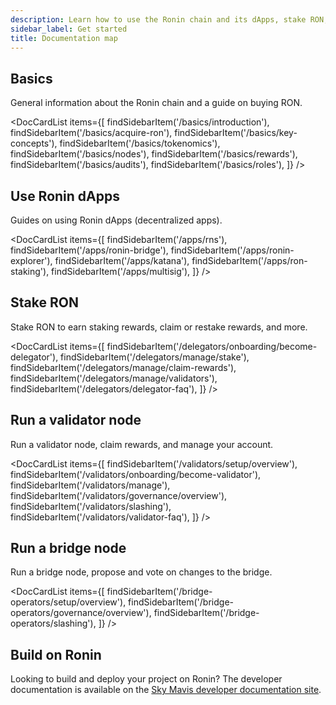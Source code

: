 ```yaml
---
description: Learn how to use the Ronin chain and its dApps, stake RON, run a validator or bridge node, and more.
sidebar_label: Get started
title: Documentation map
---
```



## Basics

General information about the Ronin chain and a guide on buying RON.

<DocCardList items={[ 
    findSidebarItem('/basics/introduction'),
    findSidebarItem('/basics/acquire-ron'),
    findSidebarItem('/basics/key-concepts'),
    findSidebarItem('/basics/tokenomics'),
    findSidebarItem('/basics/nodes'),
    findSidebarItem('/basics/rewards'),
    findSidebarItem('/basics/audits'),
    findSidebarItem('/basics/roles'),
    ]} />

## Use Ronin dApps

Guides on using Ronin dApps (decentralized apps). 

<DocCardList items={[ 
    findSidebarItem('/apps/rns'),
    findSidebarItem('/apps/ronin-bridge'),
    findSidebarItem('/apps/ronin-explorer'),
    findSidebarItem('/apps/katana'),
    findSidebarItem('/apps/ron-staking'),
    findSidebarItem('/apps/multisig'),
    ]} />

## Stake RON

Stake RON to earn staking rewards, claim or restake rewards, and more.

<DocCardList items={[ 
    findSidebarItem('/delegators/onboarding/become-delegator'),
    findSidebarItem('/delegators/manage/stake'),
    findSidebarItem('/delegators/manage/claim-rewards'),
    findSidebarItem('/delegators/manage/validators'),
    findSidebarItem('/delegators/delegator-faq'),
    ]} />

## Run a validator node

Run a validator node, claim rewards, and manage your account.

<DocCardList items={[
    findSidebarItem('/validators/setup/overview'),
    findSidebarItem('/validators/onboarding/become-validator'),
    findSidebarItem('/validators/manage'),
    findSidebarItem('/validators/governance/overview'),
    findSidebarItem('/validators/slashing'),
    findSidebarItem('/validators/validator-faq'),
    ]} />

## Run a bridge node

Run a bridge node, propose and vote on changes to the bridge.

<DocCardList items={[
    findSidebarItem('/bridge-operators/setup/overview'),
    findSidebarItem('/bridge-operators/governance/overview'),
    findSidebarItem('/bridge-operators/slashing'),
    ]} />

## Build on Ronin

Looking to build and deploy your project on Ronin? The developer documentation
is available on the
[Sky Mavis developer documentation site](https://docs.skymavis.com/ronin/overview).
